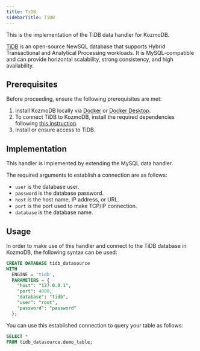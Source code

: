 ```yaml
---
title: TiDB
sidebarTitle: TiDB
---
```


This is the implementation of the TiDB data handler for KozmoDB.

[TiDB](https://www.pingcap.com/tidb/) is an open-source NewSQL database that supports Hybrid Transactional and Analytical Processing workloads. It is MySQL-compatible and can provide horizontal scalability, strong consistency, and high availability.

## Prerequisites

Before proceeding, ensure the following prerequisites are met:

1. Install KozmoDB locally via [Docker](/setup/self-hosted/docker) or [Docker Desktop](/setup/self-hosted/docker-desktop).
2. To connect TiDB to KozmoDB, install the required dependencies following [this instruction](/setup/self-hosted/docker#install-dependencies).
3. Install or ensure access to TiDB.

## Implementation

This handler is implemented by extending the MySQL data handler.

The required arguments to establish a connection are as follows:

* `user` is the database user.
* `password` is the database password.
* `host` is the host name, IP address, or URL.
* `port` is the port used to make TCP/IP connection.
* `database` is the database name.

## Usage

In order to make use of this handler and connect to the TiDB database in KozmoDB, the following syntax can be used:

```sql
CREATE DATABASE tidb_datasource
WITH
  ENGINE = 'tidb',
  PARAMETERS = {
    "host": "127.0.0.1",
    "port": 4000,
    "database": "tidb",
    "user": "root",
    "password": "password"
  };
```

You can use this established connection to query your table as follows:

```sql
SELECT *
FROM tidb_datasource.demo_table;
```

